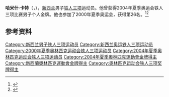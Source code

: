 {{NoteTA|G1=Sports}}
'''哈米什·卡特'''（{{lang-en|Hamish Carter}}，{{bd|1971年|4月28日|}}），[[新西兰|新西兰]]男子[[铁人三项|铁人三项]]运动员。他曾获得2004年夏季奥运会铁人三项比赛男子个人金牌。他也参加了2000年夏季奥运会，获得第26名。<ref>{{Cite web|title=Hamish CARTER|url=https://www.olympic.org/hamish-carter|accessdate=2021-03-18|date=2021-03-14|work=International Olympic Committee|language=en|archive-date=2020-11-01|archive-url=https://web.archive.org/web/20201101105936/https://www.olympic.org/hamish-carter|dead-url=no}}</ref><ref>{{cite Sports-Reference|url=https://www.sports-reference.com/olympics/athletes/ca/hamish-carter-1.html|archive-url=https://web.archive.org/web/20200417235444/https://www.sports-reference.com/olympics/athletes/ca/hamish-carter-1.html|name=Hamish Carter|archive-date=2020-04-17|accessdate=2021-03-19|title=存档副本|dead-url=yes}}</ref>

== 参考资料 ==
{{reflist}}

{{奥林匹克运动会铁人三项比赛男子个人冠军}}

{{Authority control}}
{{DEFAULTSORT:Carter, Hamish}}
[[Category:新西兰男子铁人三项运动员|Category:新西兰男子铁人三项运动员]]
[[Category:新西兰奥运铁人三项运动员|Category:新西兰奥运铁人三项运动员]]
[[Category:2000年夏季奥林匹克运动会铁人三项运动员|Category:2000年夏季奥林匹克运动会铁人三项运动员]]
[[Category:2004年夏季奥林匹克运动会铁人三项运动员|Category:2004年夏季奥林匹克运动会铁人三项运动员]]
[[Category:2004年夏季奧林匹克運動會金牌得主|Category:2004年夏季奧林匹克運動會金牌得主]]
[[Category:新西蘭奧林匹克運動會金牌得主|Category:新西蘭奧林匹克運動會金牌得主]]
[[Category:奥林匹克运动会铁人三项奖牌得主|Category:奥林匹克运动会铁人三项奖牌得主]]